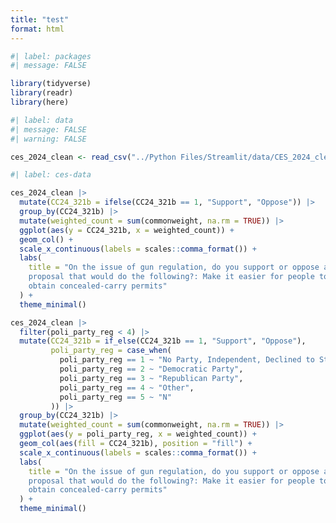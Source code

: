 ```yaml
---
title: "test"
format: html
---
```


```r
#| label: packages
#| message: FALSE

library(tidyverse)
library(readr)
library(here)
```

```r
#| label: data
#| message: FALSE
#| warning: FALSE

ces_2024_clean <- read_csv("../Python Files/Streamlit/data/CES_2024_clean.csv")
```

```r
#| label: ces-data

ces_2024_clean |>
  mutate(CC24_321b = ifelse(CC24_321b == 1, "Support", "Oppose")) |>
  group_by(CC24_321b) |>
  mutate(weighted_count = sum(commonweight, na.rm = TRUE)) |>
  ggplot(aes(y = CC24_321b, x = weighted_count)) +
  geom_col() +
  scale_x_continuous(labels = scales::comma_format()) +
  labs(
    title = "On the issue of gun regulation, do you support or oppose a 
    proposal that would do the following?: Make it easier for people to 
    obtain concealed-carry permits"
  ) +
  theme_minimal()

ces_2024_clean |>
  filter(poli_party_reg < 4) |>
  mutate(CC24_321b = if_else(CC24_321b == 1, "Support", "Oppose"), 
         poli_party_reg = case_when(
           poli_party_reg == 1 ~ "No Party, Independent, Declined to State", 
           poli_party_reg == 2 ~ "Democratic Party", 
           poli_party_reg == 3 ~ "Republican Party", 
           poli_party_reg == 4 ~ "Other", 
           poli_party_reg == 5 ~ "N"
         )) |>
  group_by(CC24_321b) |>
  mutate(weighted_count = sum(commonweight, na.rm = TRUE)) |>
  ggplot(aes(y = poli_party_reg, x = weighted_count)) +
  geom_col(aes(fill = CC24_321b), position = "fill") +
  scale_x_continuous(labels = scales::comma_format()) +
  labs(
    title = "On the issue of gun regulation, do you support or oppose a 
    proposal that would do the following?: Make it easier for people to 
    obtain concealed-carry permits"
  ) +
  theme_minimal()

```
